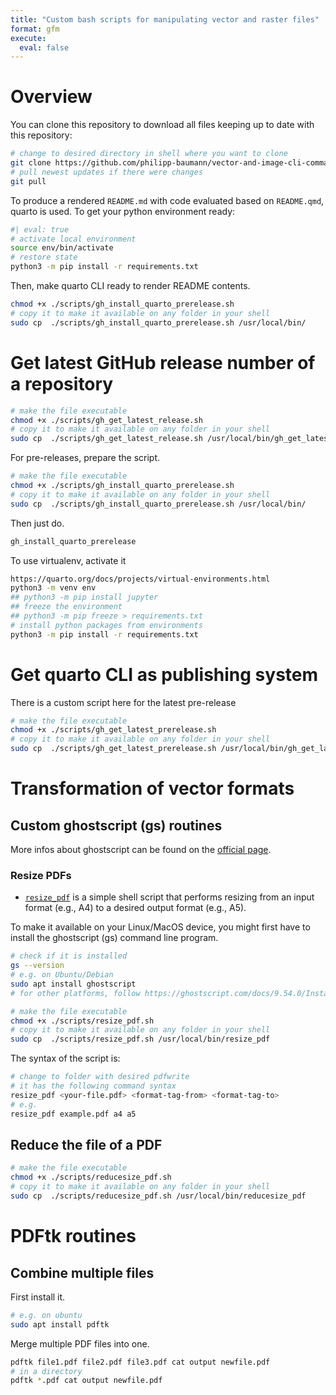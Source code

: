 ```yaml
---
title: "Custom bash scripts for manipulating vector and raster files"
format: gfm
execute:
  eval: false
---
```


# Overview

You can clone this repository to download all files keeping up to date
with this repository:

```bash
# change to desired directory in shell where you want to clone
git clone https://github.com/philipp-baumann/vector-and-image-cli-commands.git
# pull newest updates if there were changes
git pull
```

To produce a rendered `README.md` with code evaluated based on `README.qmd`, quarto is used. To get your python environment ready:

```bash
#| eval: true
# activate local environment
source env/bin/activate
# restore state
python3 -m pip install -r requirements.txt
```

Then, make quarto CLI ready to render README contents.

```bash
chmod +x ./scripts/gh_install_quarto_prerelease.sh
# copy it to make it available on any folder in your shell
sudo cp  ./scripts/gh_install_quarto_prerelease.sh /usr/local/bin/
```



# Get latest GitHub release number of a repository

```bash
# make the file executable
chmod +x ./scripts/gh_get_latest_release.sh
# copy it to make it available on any folder in your shell
sudo cp  ./scripts/gh_get_latest_release.sh /usr/local/bin/gh_get_latest_release
```

For pre-releases, prepare the script.

```bash
# make the file executable
chmod +x ./scripts/gh_install_quarto_prerelease.sh
# copy it to make it available on any folder in your shell
sudo cp  ./scripts/gh_install_quarto_prerelease.sh /usr/local/bin/
```

Then just do.

```bash
gh_install_quarto_prerelease
```

To use virtualenv, activate it

```bash
https://quarto.org/docs/projects/virtual-environments.html
python3 -m venv env
## python3 -m pip install jupyter
## freeze the environment
## python3 -m pip freeze > requirements.txt
# install python packages from environments
python3 -m pip install -r requirements.txt
```

# Get quarto CLI as publishing system

There is a custom script here for the latest pre-release

```bash
# make the file executable
chmod +x ./scripts/gh_get_latest_prerelease.sh
# copy it to make it available on any folder in your shell
sudo cp  ./scripts/gh_get_latest_prerelease.sh /usr/local/bin/gh_get_latest_prerelease
```

# Transformation of vector formats

## Custom ghostscript (gs) routines

More infos about ghostscript can be found on the [official page](https://www.ghostscript.com/).

### Resize PDFs

- [`resize_pdf`](scripts/resize_pdf.sh) is a simple shell script that performs resizing from an input format (e.g., A4) to a desired output format (e.g., A5).

To make it available on your Linux/MacOS device, you might first
have to install the ghostscript (gs) command line program.

```bash
# check if it is installed
gs --version
# e.g. on Ubuntu/Debian
sudo apt install ghostscript
# for other platforms, follow https://ghostscript.com/docs/9.54.0/Install.htm
```


```bash
# make the file executable
chmod +x ./scripts/resize_pdf.sh
# copy it to make it available on any folder in your shell
sudo cp  ./scripts/resize_pdf.sh /usr/local/bin/resize_pdf
```

The syntax of the script is:

```bash
# change to folder with desired pdfwrite
# it has the following command syntax
resize_pdf <your-file.pdf> <format-tag-from> <format-tag-to>
# e.g.
resize_pdf example.pdf a4 a5
```

## Reduce the file of a PDF

```bash
# make the file executable
chmod +x ./scripts/reducesize_pdf.sh
# copy it to make it available on any folder in your shell
sudo cp  ./scripts/reducesize_pdf.sh /usr/local/bin/reducesize_pdf
```

# PDFtk routines

## Combine multiple files

First install it.

```bash
# e.g. on ubuntu
sudo apt install pdftk
```

Merge multiple PDF files into one.

```bash
pdftk file1.pdf file2.pdf file3.pdf cat output newfile.pdf
# in a directory
pdftk *.pdf cat output newfile.pdf
```

